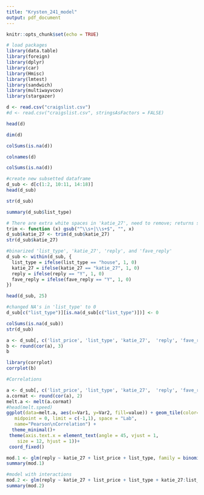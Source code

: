 ```yaml
---
title: "Krysten_241_model"
output: pdf_document
---
```


```r
knitr::opts_chunk$set(echo = TRUE)
```

```r
# load packages 
library(data.table)
library(foreign)
library(dplyr)
library(car)
library(Hmisc)
library(lmtest)
library(sandwich)
library(multiwayvcov)
library(stargazer)
```

```r
d <- read.csv("craigslist.csv")
#d <- read.csv("craigslist.csv", stringsAsFactors = FALSE)
``` 


```r
head(d)
```

```r
dim(d)
```


```r
colSums(is.na(d))
```

```r
colnames(d)
```


```r
colSums(is.na(d))
```


```r
#create new subsetted dataframe
d_sub <- d[c(1:2, 10:11, 14:18)]
head(d_sub)

```

```r
str(d_sub)
```

```r
summary(d_sub$list_type)

```


```r
# There are extra white spaces in 'katie_27', need to remove; returns string w/o leading or trailing whitespace
trim <- function (x) gsub("^\\s+|\\s+$", "", x)
d_sub$katie_27 <- trim(d_sub$katie_27)
str(d_sub$katie_27)
```


```r
#binarized 'list_type', 'katie_27', 'reply', and 'fave_reply'
d_sub <- within(d_sub, {
  list_type = ifelse(list_type == "house", 1, 0)
  katie_27 = ifelse(katie_27 == "katie_27", 1, 0)
  reply = ifelse(reply == "Y", 1, 0)
  fave_reply = ifelse(fave_reply == "Y", 1, 0)
})

head(d_sub, 25)
```


```r
#changed NA's in 'list_type' to 0
d_sub[c("list_type")][is.na(d_sub[c("list_type")])] <- 0

colSums(is.na(d_sub))
str(d_sub)
```


```r
a <- d_sub[, c('list_price', 'list_type', 'katie_27',  'reply', 'fave_reply')]
b <- round(cor(a), 3)
b
```

```r
library(corrplot)
corrplot(b)

```


```r
#Correlations 

a <- d_sub[, c('list_price', 'list_type', 'katie_27',  'reply', 'fave_reply')]
a.cormat <- round(cor(a), 2)
melt.a <- melt(a.cormat)
#head(melt.speed)
ggplot(data=melt.a, aes(x=Var1, y=Var2, fill=value)) + geom_tile(color="white") +  scale_fill_gradient2(low = "orange", high = "dark green", mid = "white", 
   midpoint = 0, limit = c(-1,1), space = "Lab", 
   name="Pearson\nCorrelation") +
  theme_minimal()+ 
 theme(axis.text.x = element_text(angle = 45, vjust = 1, 
    size = 12, hjust = 1))+
 coord_fixed()

```


```r
mod.1 <- glm(reply ~ katie_27 + list_price + list_type, family = binomial(link = logit), data=d_sub)
summary(mod.1)
```


```r
#model with interactions
mod.2 <- glm(reply ~ katie_27 + list_price + list_type + katie_27:list_price + katie_27: list_type, family = binomial(link = logit), data=d_sub)
summary(mod.2)
```

```r

```


```r

```


```r

```